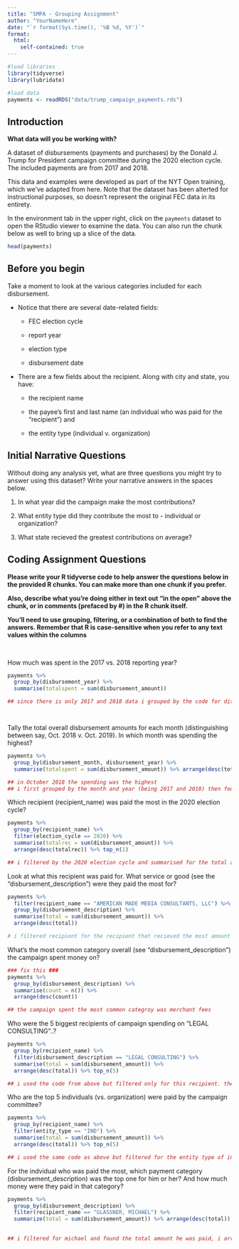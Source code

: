 ```yaml
---
title: "SMPA - Grouping Assignment"
author: "YourNameHere"
date: "`r format(Sys.time(), '%B %d, %Y')`"
format:
  html:
    self-contained: true
---
```


```r

#load libraries
library(tidyverse)
library(lubridate)

#load data
payments <- readRDS("data/trump_campaign_payments.rds")

```

## Introduction

**What data will you be working with?**

A dataset of disbursements (payments and purchases) by the Donald J. Trump for President campaign committee during the 2020 election cycle. The included payments are from 2017 and 2018.

This data and examples were developed as part of the NYT Open training, which we've adapted from here. Note that the dataset has been alterted for instructional purposes, so doesn't represent the original FEC data in its entirety.

In the environment tab in the upper right, click on the `payments` dataset to open the RStudio viewer to examine the data. You can also run the chunk below as well to bring up a slice of the data.

```r

head(payments)


```

## Before you begin

Take a moment to look at the various categories included for each disbursement.

-   Notice that there are several date-related fields:

    -   FEC election cycle

    -   report year

    -   election type

    -   disbursement date

-   There are a few fields about the recipient. Along with city and state, you have:

    -   the recipient name

    -   the payee's first and last name (an individual who was paid for the "recipient") and

    -   the entity type (individual v. organization)

## Initial Narrative Questions

Without doing any analysis yet, what are three questions you might try to answer using this dataset? Write your narrative answers in the spaces below.

1.  In what year did the campaign make the most contributions?

2.  What entity type did they contribute the most to - individual or organization?

3.  What state recieved the greatest contributions on average?

## Coding Assignment Questions

**Please write your R tidyverse code to help answer the questions below in the provided R chunks. You can make more than one chunk if you prefer.**

**Also, describe what you're doing either in text out "in the open" above the chunk, or in comments (prefaced by #) in the R chunk itself.**

**You'll need to use grouping, filtering, or a combination of both to find the answers. Remember that R is case-sensitive when you refer to any text values within the columns**

<br>

How much was spent in the 2017 vs. 2018 reporting year?

```r

payments %>% 
  group_by(disbursement_year) %>% 
  summarise(totalspent = sum(disbursement_amount)) 

## since there is only 2017 and 2018 data i grouped by the code for disbursement year and found the sum total for amount spent




```

Tally the total overall disbursement amounts for each month (distinguishing between say, Oct. 2018 v. Oct. 2019). In which month was spending the highest?

```r

payments %>% 
  group_by(disbursement_month, disbursement_year) %>% 
  summarise(totalspent = sum(disbursement_amount)) %>% arrange(desc(totalspent)) 

## in October 2018 the spending was the highest
## i first grouped by the month and year (being 2017 and 2018) then found the total amout spent and used the arrange(desc) command to order them highest to lowest

```

Which recipient (recipient_name) was paid the most in the 2020 election cycle?

```r
payments %>% 
  group_by(recipient_name) %>% 
  filter(election_cycle == 2020) %>% 
  summarise(totalrec = sum(disbursement_amount)) %>% 
  arrange(desc(totalrec)) %>% top_n(1)

## i filtered by the 2020 election cycle and summarised for the total amount received in ascending order 

```

Look at what this recipient was paid for. What service or good (see the "disbursement_description") were they paid the most for?

```r

payments %>% 
  filter(recipient_name == "AMERICAN MADE MEDIA CONSULTANTS, LLC") %>% 
  group_by(disbursement_description) %>% 
  summarise(total = sum(disbursement_amount)) %>% 
  arrange(desc(total))

# i filtered recipient for the recipient that recieved the most amount in 2020. Then I grouped by description and summed the disbursement amount for each description and arranged in descending order.

```

What's the most common category overall (see "disbursement_description") the campaign spent money on?

```r
### fix this ###
payments %>% 
  group_by(disbursement_description) %>% 
  summarise(count = n()) %>% 
  arrange(desc(count))

## the campaign spent the most common categroy was merchant fees

```

Who were the 5 biggest recipients of campaign spending on "LEGAL CONSULTING"..?

```r

payments %>% 
  group_by(recipient_name) %>% 
  filter(disbursement_description == "LEGAL CONSULTING") %>% 
  summarise(total = sum(disbursement_amount)) %>% 
  arrange(desc(total)) %>% top_n(5)

## i used the code from above but filtered only for this recipient. then i arranged using the function top_n which i found from the tidyverse encyclopedia online
```


Who are the top 5 individuals (vs. organization) were paid by the campaign committee?

```r

payments %>% 
  group_by(recipient_name) %>% 
  filter(entity_type == "IND") %>% 
  summarise(total = sum(disbursement_amount)) %>% 
  arrange(desc(total)) %>% top_n(5)

## i used the same code as above but filtered for the entity type of individuals


```


For the indvidual who was paid the most, which payment category (disbursement_description) was the top one for him or her? And how much money were they paid in that category?

```r

payments %>% 
  group_by(disbursement_description) %>% 
  filter(recipient_name == "GLASSNER, MICHAEL") %>% 
  summarize(total = sum(disbursement_amount)) %>% arrange(desc(total)) %>% top_n(1)
  

## i filtered for michael and found the total amount he was paid, i arranged for only the top amount through the command top_n(1)



```
